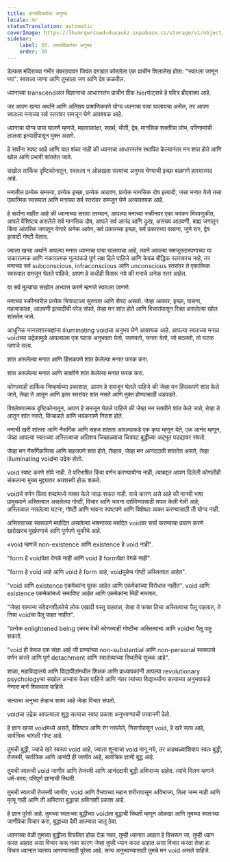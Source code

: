 ```yaml
---
title: वास्तविकतेचा अनुभव
locale: mr
statusTranslation: automatic
coverImage: https://lhvmrqwrcowdvduuaukz.supabase.co/storage/v1/object/public/strapi-uploads/small_cover-educacion-fundamental.webp-2d51a7828a2b1309555be27f7e2a61a0.webp
sidebar:
    label: 30. वास्तविकतेचा अनुभव
    order: 30
---
```

डेल्फस मंदिराच्या गंभीर उंबरठ्यावर जिवंत दगडात कोरलेला एक प्राचीन शिलालेख होता: "स्वतःला जाणून घ्या". स्वतःला जाणा आणि तुम्हाला जग आणि देव कळतील.

ध्यानाच्या transcendअल विज्ञानाचा आधारस्तंभ प्राचीन ग्रीक hierफंट्सचे हे पवित्र ब्रीदवाक्य आहे.

जर आपण खऱ्या अर्थाने आणि अतिशय प्रामाणिकपणे योग्य ध्यानाचा पाया घालायचा असेल, तर आपण स्वतःला मनाच्या सर्व स्तरांवर समजून घेणे आवश्यक आहे.

ध्यानाचा योग्य पाया घालणे म्हणजे, महत्वाकांक्षा, स्वार्थ, भीती, द्वेष, मानसिक शक्तींचा लोभ, परिणामांची लालसा इत्यादींपासून मुक्त असणे.

हे सर्वांना स्पष्ट आहे आणि यात शंका नाही की ध्यानाचा आधारस्तंभ स्थापित केल्यानंतर मन शांत होते आणि खोल आणि प्रभावी शांततेत जाते.

सखोल तार्किक दृष्टिकोनातून, स्वतःला न ओळखता सत्याचा अनुभव घेण्याची इच्छा बाळगणे हास्यास्पद आहे.

मनातील प्रत्येक समस्या, प्रत्येक इच्छा, प्रत्येक आठवण, प्रत्येक मानसिक दोष इत्यादी, जसा मनात येतो तसा एकात्मिक स्वरूपात आणि मनाच्या सर्व स्तरांवर समजून घेणे अत्यावश्यक आहे.

हे सर्वांना माहीत आहे की ध्यानाच्या सरावा दरम्यान, आपल्या मनाच्या स्क्रीनवर एका भयंकर मिरवणुकीत, आपले वैशिष्ट्य असलेले सर्व मानसिक दोष, आपले सर्व आनंद आणि दुःख, असंख्य आठवणी, बाह्य जगातून किंवा आंतरिक जगातून येणारे अनेक आवेग, सर्व प्रकारच्या इच्छा, सर्व प्रकारच्या वासना, जुने राग, द्वेष इत्यादी गोष्टी येतात.

ज्याला खऱ्या अर्थाने आपल्या मनात ध्यानाचा पाया घालायचा आहे, त्याने आपल्या समजूतदारपणाच्या या सकारात्मक आणि नकारात्मक मूल्यांकडे पूर्ण लक्ष दिले पाहिजे आणि केवळ बौद्धिक स्तरावरच नव्हे, तर मनाच्या सर्व subconscious, infraconscious आणि unconscious स्तरांवर ते एकात्मिक स्वरूपात समजून घेतले पाहिजे. आपण हे कधीही विसरू नये की मनाचे अनेक स्तर आहेत.

या सर्व मूल्यांचा सखोल अभ्यास करणे म्हणजे स्वतःला जाणणे.

मनाच्या स्क्रीनवरील प्रत्येक चित्रपटाला सुरुवात आणि शेवट असतो. जेव्हा आकार, इच्छा, वासना, महत्वाकांक्षा, आठवणी इत्यादींची परेड संपते, तेव्हा मन शांत होते आणि विचारांपासून रिक्त असलेल्या खोल शांततेत जाते.

आधुनिक मानसशास्त्रज्ञांना illuminating voidचा अनुभव घेणे आवश्यक आहे. आपल्या स्वतःच्या मनात voidच्या उद्रेकामुळे आपल्याला एक घटक अनुभवता येतो, जाणवतो, जगता येतो, जो बदलतो, तो घटक म्हणजे सत्य.

शांत असलेल्या मनात आणि हिंसकपणे शांत केलेल्या मनात फरक करा.

शांत असलेल्या मनात आणि सक्तीने शांत केलेल्या मनात फरक करा.

कोणत्याही तार्किक निष्कर्षाच्या प्रकाशात, आपण हे समजून घेतले पाहिजे की जेव्हा मन हिंसकपणे शांत केले जाते, तेव्हा ते आतून आणि इतर स्तरांवर शांत नसते आणि मुक्त होण्यासाठी धडपडते.

विश्लेषणात्मक दृष्टिकोनातून, आपण हे समजून घेतले पाहिजे की जेव्हा मन सक्तीने शांत केले जाते, तेव्हा ते आतून शांत नसते, किंचाळते आणि भयंकरपणे निराश होते.

मनाची खरी शांतता आणि नैसर्गिक आणि सहज शांतता आपल्याकडे एक कृपा म्हणून येते, एक आनंद म्हणून, जेव्हा आपल्या स्वतःच्या अस्तित्वाचा अतिशय जिव्हाळ्याचा चित्रपट बुद्धीच्या अद्भुत पडद्यावर संपतो.

जेव्हा मन नैसर्गिकरित्या आणि सहजपणे शांत होते, तेव्हाच, जेव्हा मन आनंददायी शांततेत असते, तेव्हा illuminating voidचा उद्रेक होतो.

void स्पष्ट करणे सोपे नाही. ते परिभाषित किंवा वर्णन करण्यायोग्य नाही, त्याबद्दल आपण दिलेली कोणतीही संकल्पना मुख्य मुद्द्यावर अयशस्वी होऊ शकते.

voidचे वर्णन किंवा शब्दांमध्ये व्यक्त केले जाऊ शकत नाही. याचे कारण असे आहे की मानवी भाषा प्रामुख्याने अस्तित्वात असलेल्या गोष्टी, विचार आणि भावना दर्शविण्यासाठी तयार केली गेली आहे; अस्तित्वात नसलेल्या घटना, गोष्टी आणि भावना स्पष्टपणे आणि विशेषतः व्यक्त करण्यासाठी ती योग्य नाही.

अस्तित्वाच्या स्वरूपाने मर्यादित असलेल्या भाषणाच्या मर्यादेत voidवर चर्चा करण्याचा प्रयत्न करणे खरोखरच मूर्खपणाचे आणि पूर्णपणे चुकीचे आहे.

«void म्हणजे non-existence आणि existence हे void नाही".

"form हे voidपेक्षा वेगळे नाही आणि void हे formपेक्षा वेगळे नाही".

"form हे void आहे आणि void हे form आहे, voidमुळेच गोष्टी अस्तित्वात आहेत".

"void आणि existence एकमेकांना पूरक आहेत आणि एकमेकांच्या विरोधात नाहीत". void आणि existence एकमेकांमध्ये समाविष्ट आहेत आणि एकमेकांना मिठी मारतात.

"जेव्हा सामान्य संवेदनशीलतेचे लोक एखादी वस्तू पाहतात, तेव्हा ते फक्त तिचा अस्तित्वाचा पैलू पाहतात, ते तिचा voidचा पैलू पाहत नाहीत".

"प्रत्येक enlightened being एकाच वेळी कोणत्याही गोष्टीचा अस्तित्वाचा आणि voidचा पैलू पाहू शकतो.

"void ही केवळ एक संज्ञा आहे जी प्राण्यांच्या non-substantial आणि non-personal स्वरूपाचे वर्णन करते आणि पूर्ण detachment आणि स्वातंत्र्याच्या स्थितीचे सूचक आहे".

शाळा, महाविद्यालये आणि विद्यापीठांमधील शिक्षक आणि प्राध्यापकांनी आपल्या revolutionary psychologyचा सखोल अभ्यास केला पाहिजे आणि नंतर त्यांच्या विद्यार्थ्यांना सत्याच्या अनुभवाकडे नेणारा मार्ग शिकवला पाहिजे.

सत्याचा अनुभव तेव्हाच शक्य आहे जेव्हा विचार संपतो.

voidचा उद्रेक आपल्याला शुद्ध सत्याचा स्पष्ट प्रकाश अनुभवण्याची परवानगी देतो.

हे ज्ञान खऱ्या voidमध्ये असते, वैशिष्ट्य आणि रंग नसलेले, निसर्गापासून void, हे खरे सत्य आहे, सार्वत्रिक चांगली गोष्ट आहे.

तुमची बुद्धी, ज्याचे खरे स्वरूप void आहे, ज्याला शून्याचा void मानू नये, तर अडथळ्यांशिवाय स्वतः बुद्धी, तेजस्वी, सार्वत्रिक आणि आनंदी ही जाणीव आहे, सार्वत्रिक ज्ञानी बुद्ध आहे.

तुमची स्वतःची void जाणीव आणि तेजस्वी आणि आनंददायी बुद्धी अविभाज्य आहेत. त्यांचे मिलन म्हणजे धर्म-काय; परिपूर्ण ज्ञानाची स्थिती.

तुमची स्वतःची तेजस्वी जाणीव, void आणि वैभवाच्या महान शरीरापासून अविभाज्य, तिला जन्म नाही आणि मृत्यू नाही आणि ती अमितारा बुद्धाचा अविनाशी प्रकाश आहे.

हे ज्ञान पुरेसे आहे. तुमच्या स्वतःच्या बुद्धीच्या voidला बुद्धाची स्थिती म्हणून ओळखा आणि तुमच्या स्वतःच्या जाणीवेचा विचार करा, बुद्धाच्या दैवी आत्म्यात चालू ठेवा.

ध्यानाच्या वेळी तुमच्या बुद्धीला विचलित होऊ देऊ नका, तुम्ही ध्यानात आहात हे विसरून जा, तुम्ही ध्यान करत आहात असा विचार करू नका कारण जेव्हा तुम्ही ध्यान करत आहात असा विचार करता तेव्हा हा विचार ध्यानात व्यत्यय आणण्यासाठी पुरेसा आहे. सत्य अनुभवण्यासाठी तुमचे मन void असले पाहिजे.

